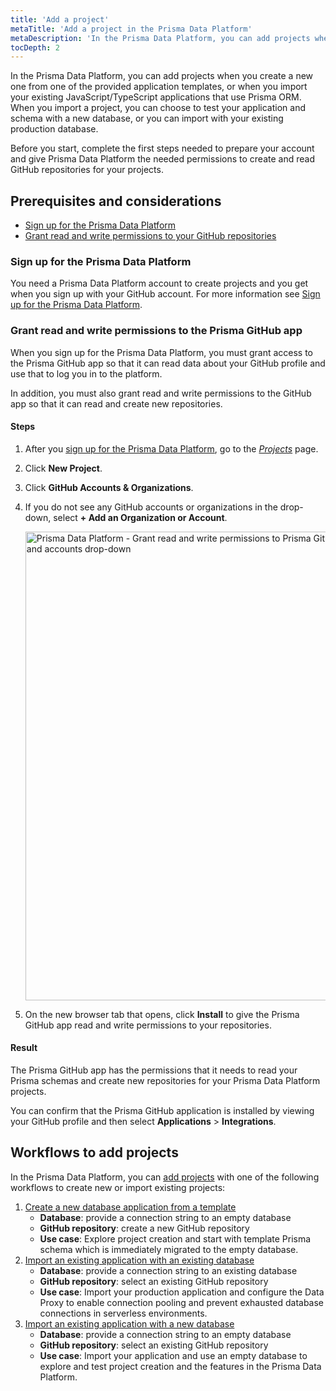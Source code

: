 ```yaml
---
title: 'Add a project'
metaTitle: 'Add a project in the Prisma Data Platform'
metaDescription: 'In the Prisma Data Platform, you can add projects when you create a new one from one of the provided application templates, or when you import your existing Node.js applications that use Prisma. When you import a project, you can choose to test your application and schema with a new database, or you can import with your existing production database.'
tocDepth: 2
---
```


<TopBlock>

In the Prisma Data Platform, you can add projects when you create a new one from one of the provided application templates, or when you import your existing JavaScript/TypeScript applications that use Prisma ORM. When you import a project, you can choose to test your application and schema with a new database, or you can import with your existing production database.

Before you start, complete the first steps needed to prepare your account and give Prisma Data Platform the needed permissions to create and read GitHub repositories for your projects.

</TopBlock>

## Prerequisites and considerations

* [Sign up for the Prisma Data Platform](/data-platform/account#sign-up-for-the-prisma-data-platform)
* [Grant read and write permissions to your GitHub repositories](/data-platform/projects/add-project#grant-read-and-write-permissions-to-the-prisma-github-app)

### Sign up for the Prisma Data Platform

You need a Prisma Data Platform account to create projects and you get when you sign up with your GitHub account. For more information see [Sign up for the Prisma Data Platform](/data-platform/account#sign-up-for-the-prisma-data-platform).

### Grant read and write permissions to the Prisma GitHub app

When you sign up for the Prisma Data Platform, you must grant access to the Prisma GitHub app so that it can read data about your GitHub profile and use that to log you in to the platform.

In addition, you must also grant read and write permissions to the GitHub app so that it can read and create new repositories.

#### Steps

1. After you [sign up for the Prisma Data Platform](/data-platform/account#sign-up-for-the-prisma-data-platform), go to the [_Projects_](https://cloud.prisma.io/projects) page.
2. Click **New Project**.
2. Click **GitHub Accounts & Organizations**.
3. If you do not see any GitHub accounts or organizations in the drop-down, select **+ Add an Organization or Account**.

    <img
        src="https://res.cloudinary.com/prismaio/image/upload/v1666309163/docs/pdp/create-manage-projects/grant-repo-permissions-prisma-github-01-click-github-org-accounts_n0ib1g.png"
        alt="Prisma Data Platform - Grant read and write permissions to Prisma GitHub app - Step 01 - Click the Add orgs and accounts drop-down"
        width="750px"
    />
        
4. On the new browser tab that opens, click **Install** to give the Prisma GitHub app read and write permissions to your repositories.

#### Result

The Prisma GitHub app has the permissions that it needs to read your Prisma schemas and create new repositories for your Prisma Data Platform projects.

You can confirm that the Prisma GitHub application is installed by viewing your GitHub profile and then select **Applications** > **Integrations**.

## Workflows to add projects

In the Prisma Data Platform, you can [add projects](/data-platform/projects/add-project) with one of the following workflows to create new or import existing projects:

1. [Create a new database application from a template](/data-platform/projects/add-project/create-new-project-from-template)
    * **Database**: provide a connection string to an empty database
    * **GitHub repository**: create a new GitHub repository
    * **Use case**: Explore project creation and start with template Prisma schema which is immediately migrated to the empty database.
2. [Import an existing application with an existing database](/data-platform/projects/add-project/import-existing-project-existing-db)
    * **Database**: provide a connection string to an existing database
    * **GitHub repository**: select an existing GitHub repository
    * **Use case**: Import your production application and configure the Data Proxy to enable connection pooling and prevent exhausted database connections in serverless environments.
3. [Import an existing application with a new database](/data-platform/projects/add-project/import-existing-project-new-db)
    * **Database**: provide a connection string to an empty database
    * **GitHub repository**: select an existing GitHub repository
    * **Use case**: Import your application and use an empty database to explore and test project creation and the features in the Prisma Data Platform.